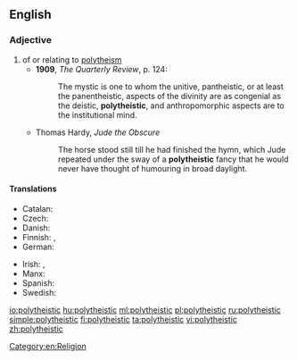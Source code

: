 ==English==

===Adjective===
{{en-adj}}

# of or relating to [[polytheism]]
#* '''1909''', ''The Quarterly Review'', p. 124:
#*: The mystic is one to whom the unitive, pantheistic, or at least the panentheistic, aspects of the divinity are as congenial as the deistic, '''polytheistic''', and anthropomorphic aspects are to the institutional mind.
#* Thomas Hardy, ''Jude the Obscure''
#*: The horse stood still till he had finished the hymn, which Jude repeated under the sway of a '''polytheistic''' fancy that he would never have thought of humouring in broad daylight.

====Translations====
{{trans-top|of or relating to polytheism}}
* Catalan: {{t+|ca|politeista}}
* Czech: {{t|cs|polyteistický}}
* Danish: {{t|da|polyteistisk}}
* Finnish: {{t+|fi|polyteistinen}}, {{t+|fi|monijumalainen}}
* German: {{t+|de|polytheistisch}}
{{trans-mid}}
* Irish: {{t|ga|ildiach}}, {{t|ga|ildiachúil}}
* Manx: {{t|gv|yl-jeeagh}}
* Spanish: {{t+|es|politeísta}}
* Swedish: {{t|sv|polyteistisk}}
{{trans-bottom}}

[[Category:en:Religion]]

[[io:polytheistic]]
[[hu:polytheistic]]
[[ml:polytheistic]]
[[pl:polytheistic]]
[[ru:polytheistic]]
[[simple:polytheistic]]
[[fi:polytheistic]]
[[ta:polytheistic]]
[[vi:polytheistic]]
[[zh:polytheistic]]